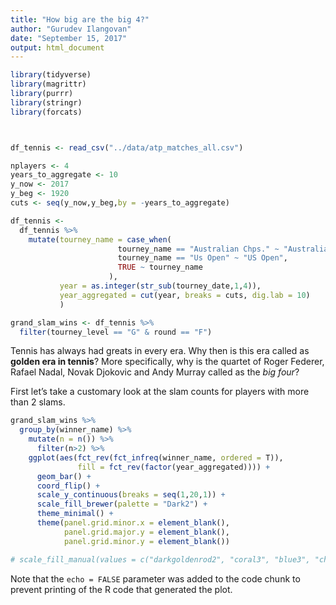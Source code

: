 ```yaml
---
title: "How big are the big 4?"
author: "Gurudev Ilangovan"
date: "September 15, 2017"
output: html_document
---
```

```r
library(tidyverse)
library(magrittr)
library(purrr)
library(stringr)
library(forcats)



df_tennis <- read_csv("../data/atp_matches_all.csv")

nplayers <- 4
years_to_aggregate <- 10
y_now <- 2017
y_beg <- 1920
cuts <- seq(y_now,y_beg,by = -years_to_aggregate)

df_tennis <- 
  df_tennis %>%
    mutate(tourney_name = case_when(
                        tourney_name == "Australian Chps." ~ "Australian Open",
                        tourney_name == "Us Open" ~ "US Open",
                        TRUE ~ tourney_name
                      ),
           year = as.integer(str_sub(tourney_date,1,4)),
           year_aggregated = cut(year, breaks = cuts, dig.lab = 10)
           ) 

grand_slam_wins <- df_tennis %>%
  filter(tourney_level == "G" & round == "F") 
```


Tennis has always had greats in every era. Why then is this era called as **golden era in tennis**? More specifically, why is the quartet of Roger Federer, Rafael Nadal, Novak Djokovic and Andy Murray called as the *big four*?  

First let's take a customary look at the slam counts for players with more than 2 slams. 

```r
grand_slam_wins %>%
  group_by(winner_name) %>%
    mutate(n = n()) %>%
      filter(n>2) %>% 
    ggplot(aes(fct_rev(fct_infreq(winner_name, ordered = T)), 
               fill = fct_rev(factor(year_aggregated)))) +
      geom_bar() +
      coord_flip() +
      scale_y_continuous(breaks = seq(1,20,1)) +
      scale_fill_brewer(palette = "Dark2") +
      theme_minimal() +
      theme(panel.grid.minor.x = element_blank(),
            panel.grid.major.y = element_blank(),
            panel.grid.minor.y = element_blank())

# scale_fill_manual(values = c("darkgoldenrod2", "coral3", "blue3", "chartreuse4")) +
```

Note that the `echo = FALSE` parameter was added to the code chunk to prevent printing of the R code that generated the plot.

